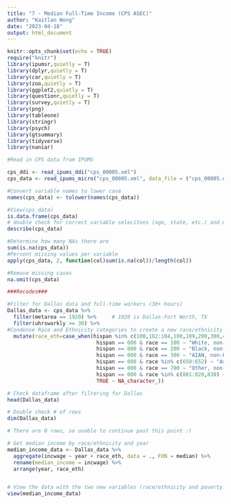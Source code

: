 ---
title: "7 - Median Full-Time Income (CPS ASEC)"
author: "Kaitlan Wong"
date: "2023-04-18"
output: html_document
---

```{r}
knitr::opts_chunk$set(echo = TRUE)
require("knitr")
library(ipumsr,quietly = T)
library(dplyr,quietly = T)
library(car,quietly = T)
library(zoo,quietly = T)
library(ggplot2,quietly = T)
library(questionr,quietly = T)
library(survey,quietly = T)
library(png)
library(tableone)
library(stringr)
library(psych)
library(gtsummary)
library(tidyverse)
library(naniar)


```


```{r}
#Read in CPS data from IPUMS

cps_ddi <- read_ipums_ddi("cps_00005.xml")
cps_data <- read_ipums_micro("cps_00005.xml", data_file = ("cps_00005.dat.gz"), verbose = FALSE)

```


```{r}
#Convert variable names to lower case
names(cps_data) <- tolower(names(cps_data))

#View(cps_data)
is.data.frame(cps_data)
# double check for correct variable selecitons (age, state, etc.) and make sure lowest income is not negative (use incwage)
describe(cps_data)


```


```{r}
#Determine how many NAs there are 
sum(is.na(cps_data))
#Percent missing values per variable
apply(cps_data, 2, function(col)sum(is.na(col))/length(col))

#Remove missing cases 
na.omit(cps_data)
```


```{r}
###Recodes###

#Filter for Dallas data and full-time workers (30+ hours)
Dallas_data <- cps_data %>% 
  filter(metarea == 1920) %>%     # 1920 is Dallas-Fort Worth, TX
  filter(uhrsworkly >= 30) %>%
#Condense Race and Ethnicity categories to create a new race/ethnicity variable
  mutate(race_eth=case_when(hispan %in% c(100,102:104,108,109,200,300,400,500,600,610:612) & race %in% c(100,200,300,650:652,700,801:820,830) ~ "Hispanic",
                             hispan == 000 & race == 100 ~ "White, non-Hispanic", 
                             hispan == 000 & race == 200 ~ "Black, non-Hispanic",
                             hispan == 000 & race == 300 ~ "AIAN, non-Hispanic",
                             hispan == 000 & race %in% c(650:652) ~ "Asian or Pacific Islander, non-Hispanic",
                             hispan == 000 & race == 700 ~ "Other, non-Hispanic",
                             hispan == 000 & race %in% c(801:820,830) ~ "Multiracial, non-Hispanic",
                             TRUE ~ NA_character_))

```


```{r}
# Check dataframe after filtering for Dallas
head(Dallas_data)

# Double check # of rows
dim(Dallas_data)

# There are 0 rows, so unable to continue past this point :(

```



```{r}
# Get median income by race/ethnicity and year
median_income_data <- Dallas_data %>%
  aggregate(incwage ~ year + race_eth, data = ., FUN = median) %>%
  rename(median_income = incwage) %>%
  arrange(year, race_eth)


# View the data with the two new variables (race/ethnicity and poverty level)
view(median_income_data)
```




